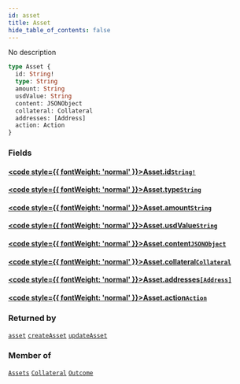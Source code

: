 ```yaml
---
id: asset
title: Asset
hide_table_of_contents: false
---
```








No description

```graphql
type Asset {
  id: String!
  type: String
  amount: String
  usdValue: String
  content: JSONObject
  collateral: Collateral
  addresses: [Address]
  action: Action
}
```


### Fields

#### [<code style={{ fontWeight: 'normal' }}>Asset.<b>id</b></code>](#)<Bullet />[`String!`](/docs/api/scalars/string) <Badge class="secondary" text="non-null"/> <Badge class="secondary" text="scalar"/>
> 
> 

#### [<code style={{ fontWeight: 'normal' }}>Asset.<b>type</b></code>](#)<Bullet />[`String`](/docs/api/scalars/string) <Badge class="secondary" text="scalar"/>
> 
> 

#### [<code style={{ fontWeight: 'normal' }}>Asset.<b>amount</b></code>](#)<Bullet />[`String`](/docs/api/scalars/string) <Badge class="secondary" text="scalar"/>
> 
> 

#### [<code style={{ fontWeight: 'normal' }}>Asset.<b>usdValue</b></code>](#)<Bullet />[`String`](/docs/api/scalars/string) <Badge class="secondary" text="scalar"/>
> 
> 

#### [<code style={{ fontWeight: 'normal' }}>Asset.<b>content</b></code>](#)<Bullet />[`JSONObject`](/docs/api/scalars/jsonobject) <Badge class="secondary" text="scalar"/>
> 
> 

#### [<code style={{ fontWeight: 'normal' }}>Asset.<b>collateral</b></code>](#)<Bullet />[`Collateral`](/docs/api/objects/collateral) <Badge class="secondary" text="object"/>
> 
> 

#### [<code style={{ fontWeight: 'normal' }}>Asset.<b>addresses</b></code>](#)<Bullet />[`[Address]`](/docs/api/objects/address) <Badge class="secondary" text="list"/> <Badge class="secondary" text="object"/>
> 
> 

#### [<code style={{ fontWeight: 'normal' }}>Asset.<b>action</b></code>](#)<Bullet />[`Action`](/docs/api/objects/action) <Badge class="secondary" text="object"/>
> 
> 



### Returned by

[`asset`](/docs/api/queries/asset)  <Badge class="secondary" text="query"/><Bullet />[`createAsset`](/docs/api/mutations/create-asset)  <Badge class="secondary" text="mutation"/><Bullet />[`updateAsset`](/docs/api/mutations/update-asset)  <Badge class="secondary" text="mutation"/>

### Member of

[`Assets`](/docs/api/objects/assets)  <Badge class="secondary" text="object"/><Bullet />[`Collateral`](/docs/api/objects/collateral)  <Badge class="secondary" text="object"/><Bullet />[`Outcome`](/docs/api/objects/outcome)  <Badge class="secondary" text="object"/>



